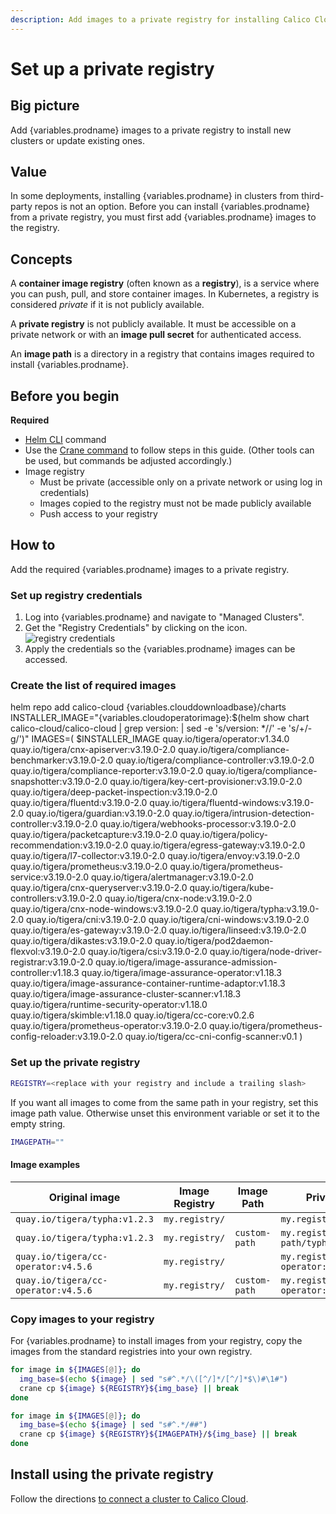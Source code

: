 ```yaml
---
description: Add images to a private registry for installing Calico Cloud on a cluster.
---
```



# Set up a private registry


## Big picture

Add {variables.prodname} images to a private registry to install new clusters or update existing ones.

## Value

In some deployments, installing {variables.prodname} in clusters from third-party repos is not an option. Before you can install {variables.prodname} from a private registry, you must first add {variables.prodname} images to the registry.

## Concepts

A **container image registry** (often known as a **registry**), is a service where you can push, pull, and store container images. In Kubernetes, a registry is considered _private_ if it is not publicly available.

A **private registry** is not publicly available. It must be accessible on a private network or with an **image pull secret** for authenticated access.

An **image path** is a directory in a registry that contains images required to install {variables.prodname}.

## Before you begin

**Required**

- [Helm CLI](https://helm.sh/docs/intro/install/) command
- Use the [Crane command](https://github.com/google/go-containerregistry/blob/main/cmd/crane/README.md) to follow steps in this guide. (Other tools can be used, but commands be adjusted accordingly.)
- Image registry
  - Must be private (accessible only on a private network or using log in credentials)
  - Images copied to the registry must not be made publicly  available
  - Push access to your registry

## How to

Add the required {variables.prodname} images to a private registry.

### Set up registry credentials

1. Log into {variables.prodname} and navigate to "Managed Clusters".
1. Get the "Registry Credentials" by clicking on the icon. ![registry credentials](/img/calico-cloud/private-registry-icon.png)
1. Apply the credentials so the {variables.prodname} images can be accessed.

### Create the list of required images

<CodeBlock language='bash'>
helm repo add calico-cloud {variables.clouddownloadbase}/charts
INSTALLER_IMAGE="{variables.cloudoperatorimage}:$(helm show chart calico-cloud/calico-cloud | grep version: | sed -e 's/version: *//' -e 's/+/-g/')"
IMAGES=(
$INSTALLER_IMAGE
quay.io/tigera/operator:v1.34.0
quay.io/tigera/cnx-apiserver:v3.19.0-2.0
quay.io/tigera/compliance-benchmarker:v3.19.0-2.0
quay.io/tigera/compliance-controller:v3.19.0-2.0
quay.io/tigera/compliance-reporter:v3.19.0-2.0
quay.io/tigera/compliance-snapshotter:v3.19.0-2.0
quay.io/tigera/key-cert-provisioner:v3.19.0-2.0
quay.io/tigera/deep-packet-inspection:v3.19.0-2.0
quay.io/tigera/fluentd:v3.19.0-2.0
quay.io/tigera/fluentd-windows:v3.19.0-2.0
quay.io/tigera/guardian:v3.19.0-2.0
quay.io/tigera/intrusion-detection-controller:v3.19.0-2.0
quay.io/tigera/webhooks-processor:v3.19.0-2.0
quay.io/tigera/packetcapture:v3.19.0-2.0
quay.io/tigera/policy-recommendation:v3.19.0-2.0
quay.io/tigera/egress-gateway:v3.19.0-2.0
quay.io/tigera/l7-collector:v3.19.0-2.0
quay.io/tigera/envoy:v3.19.0-2.0
quay.io/tigera/prometheus:v3.19.0-2.0
quay.io/tigera/prometheus-service:v3.19.0-2.0
quay.io/tigera/alertmanager:v3.19.0-2.0
quay.io/tigera/cnx-queryserver:v3.19.0-2.0
quay.io/tigera/kube-controllers:v3.19.0-2.0
quay.io/tigera/cnx-node:v3.19.0-2.0
quay.io/tigera/cnx-node-windows:v3.19.0-2.0
quay.io/tigera/typha:v3.19.0-2.0
quay.io/tigera/cni:v3.19.0-2.0
quay.io/tigera/cni-windows:v3.19.0-2.0
quay.io/tigera/es-gateway:v3.19.0-2.0
quay.io/tigera/linseed:v3.19.0-2.0
quay.io/tigera/dikastes:v3.19.0-2.0
quay.io/tigera/pod2daemon-flexvol:v3.19.0-2.0
quay.io/tigera/csi:v3.19.0-2.0
quay.io/tigera/node-driver-registrar:v3.19.0-2.0
quay.io/tigera/image-assurance-admission-controller:v1.18.3
quay.io/tigera/image-assurance-operator:v1.18.3
quay.io/tigera/image-assurance-container-runtime-adaptor:v1.18.3
quay.io/tigera/image-assurance-cluster-scanner:v1.18.3
quay.io/tigera/runtime-security-operator:v1.18.0
quay.io/tigera/skimble:v1.18.0
quay.io/tigera/cc-core:v0.2.6
quay.io/tigera/prometheus-operator:v3.19.0-2.0
quay.io/tigera/prometheus-config-reloader:v3.19.0-2.0
quay.io/tigera/cc-cni-config-scanner:v0.1
)
</CodeBlock>

### Set up the private registry

```bash
REGISTRY=<replace with your registry and include a trailing slash>
```

If you want all images to come from the same path in your registry, set this image path value. Otherwise unset this environment variable or set it to the empty string.

```bash
IMAGEPATH=""
```

#### Image examples

| Original image                                                            | Image Registry | Image Path    | Private registry image                               |
| ------------------------------------------------------------------------- | -------------- | ------------- | ---------------------------------------------------- |
| `quay.io/tigera/typha:v1.2.3`                                             | `my.registry/` |               | `my.registry/tigera/typha:v1.2.3`                    |
| `quay.io/tigera/typha:v1.2.3`                                             | `my.registry/` | `custom-path` | `my.registry/custom-path/typha:v1.2.3`               |
| `quay.io/tigera/cc-operator:v4.5.6`                                       | `my.registry/` |               | `my.registry/tigera/cc-operator:v4.5.6`              |
| `quay.io/tigera/cc-operator:v4.5.6`                                       | `my.registry/` | `custom-path` | `my.registry/custom-path/cc-operator:v4.5.6`         |

### Copy images to your registry

For {variables.prodname} to install images from your registry, copy the images from the standard registries into your own registry.

<Tabs>
<TabItem label="Registry only" value="Registry only-0">

```bash
for image in ${IMAGES[@]}; do
  img_base=$(echo ${image} | sed "s#^.*/\([^/]*/[^/]*$\)#\1#")
  crane cp ${image} ${REGISTRY}${img_base} || break
done
```

</TabItem>
<TabItem label="Registry and ImagePath" value="Registry and ImagePath-1">

```bash
for image in ${IMAGES[@]}; do
  img_base=$(echo ${image} | sed "s#^.*/##")
  crane cp ${image} ${REGISTRY}${IMAGEPATH}/${img_base} || break
done
```

</TabItem>
</Tabs>

## Install using the private registry

Follow the directions [to connect a cluster to Calico Cloud](install-cluster.mdx).
